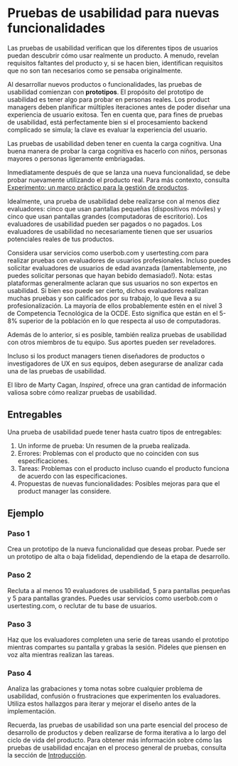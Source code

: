 
# Pruebas de usabilidad para nuevas funcionalidades

Las pruebas de usabilidad verifican que los diferentes tipos de usuarios puedan descubrir cómo usar realmente un producto. A menudo, revelan requisitos faltantes del producto y, si se hacen bien, identifican requisitos que no son tan necesarios como se pensaba originalmente.

Al desarrollar nuevos productos o funcionalidades, las pruebas de usabilidad comienzan con **prototipos**. El propósito del prototipo de usabilidad es tener algo para probar en personas reales. Los product managers deben planificar múltiples iteraciones antes de poder diseñar una experiencia de usuario exitosa. Ten en cuenta que, para fines de pruebas de usabilidad, está perfectamente bien si el procesamiento backend complicado se simula; la clave es evaluar la experiencia del usuario.

<Callout>
Las pruebas de usabilidad deben tener en cuenta la carga cognitiva. Una buena manera de probar la carga cognitiva es hacerlo con niños, personas mayores o personas ligeramente embriagadas.
</Callout>

Inmediatamente después de que se lanza una nueva funcionalidad, se debe probar nuevamente utilizando el producto real. Para más contexto, consulta [Experimento: un marco práctico para la gestión de productos](/tipos-de-pruebas/experimento).

Idealmente, una prueba de usabilidad debe realizarse con al menos diez evaluadores: cinco que usan pantallas pequeñas (dispositivos móviles) y cinco que usan pantallas grandes (computadoras de escritorio). Los evaluadores de usabilidad pueden ser pagados o no pagados. Los evaluadores de usabilidad no necesariamente tienen que ser usuarios potenciales reales de tus productos.

Considera usar servicios como userbob.com y usertesting.com para realizar pruebas con evaluadores de usuarios profesionales. Incluso puedes solicitar evaluadores de usuarios de edad avanzada (lamentablemente, ¡no puedes solicitar personas que hayan bebido demasiado!). Nota: estas plataformas generalmente aclaran que sus usuarios no son expertos en usabilidad. Si bien eso puede ser cierto, dichos evaluadores realizan muchas pruebas y son calificados por su trabajo, lo que lleva a su profesionalización. La mayoría de ellos probablemente estén en el nivel 3 de Competencia Tecnológica de la OCDE. Esto significa que están en el 5-8% superior de la población en lo que respecta al uso de computadoras.

Además de lo anterior, si es posible, también realiza pruebas de usabilidad con otros miembros de tu equipo. Sus aportes pueden ser reveladores.

Incluso si los product managers tienen diseñadores de productos o investigadores de UX en sus equipos, deben asegurarse de analizar cada una de las pruebas de usabilidad.

El libro de Marty Cagan, *Inspired*, ofrece una gran cantidad de información valiosa sobre cómo realizar pruebas de usabilidad.

## Entregables

Una prueba de usabilidad puede tener hasta cuatro tipos de entregables:
1. Un informe de prueba: Un resumen de la prueba realizada.
2. Errores: Problemas con el producto que no coinciden con sus especificaciones.
3. Tareas: Problemas con el producto incluso cuando el producto funciona de acuerdo con las especificaciones.
4. Propuestas de nuevas funcionalidades: Posibles mejoras para que el product manager las considere.

## Ejemplo

<Steps>

### Paso 1
Crea un prototipo de la nueva funcionalidad que deseas probar. Puede ser un prototipo de alta o baja fidelidad, dependiendo de la etapa de desarrollo.

### Paso 2
Recluta a al menos 10 evaluadores de usabilidad, 5 para pantallas pequeñas y 5 para pantallas grandes. Puedes usar servicios como userbob.com o usertesting.com, o reclutar de tu base de usuarios.

### Paso 3 
Haz que los evaluadores completen una serie de tareas usando el prototipo mientras compartes su pantalla y grabas la sesión. Pídeles que piensen en voz alta mientras realizan las tareas.

### Paso 4
Analiza las grabaciones y toma notas sobre cualquier problema de usabilidad, confusión o frustraciones que experimenten los evaluadores. Utiliza estos hallazgos para iterar y mejorar el diseño antes de la implementación.

</Steps>

Recuerda, las pruebas de usabilidad son una parte esencial del proceso de desarrollo de productos y deben realizarse de forma iterativa a lo largo del ciclo de vida del producto. Para obtener más información sobre cómo las pruebas de usabilidad encajan en el proceso general de pruebas, consulta la sección de [Introducción](/).